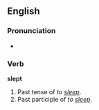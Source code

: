 ==English==

===Pronunciation===
*{{IPA|/slεpt/}}

===Verb===
'''slept'''

# Past tense of ''to [[sleep]]''.
# Past participle of ''to [[sleep]]''.